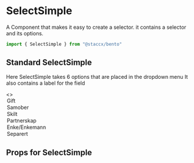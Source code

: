 

<Meta title="Components|Forms/SelectSimple" component={SelectSimple}/>

# SelectSimple
A Component that makes it easy to create a selector. it contains a selector and its options.

```javascript
import { SelectSimple } from "@staccx/bento"
```

## Standard SelectSimple
Here SelectSimple takes 6 options that are placed in the dropdown menu It also contains a label for the field

<Preview>
  <Story name="Standard">
   <>
        <SelectSimple label={"Sivilstatus"} placeholder="Velg..." id="simpleSelect">
          <option value={1}>Gift </option>
          <option value={2}>Samober</option>
          <option value={3}>Skilt</option>
          <option value={4}>Partnerskap</option>
          <option value={5}>Enke/Enkemann</option>
          <option value={6}>Separert</option>
        </SelectSimple>
   </>
  </Story>
</Preview>


## Props for SelectSimple

<Props of={SelectSimple} />

